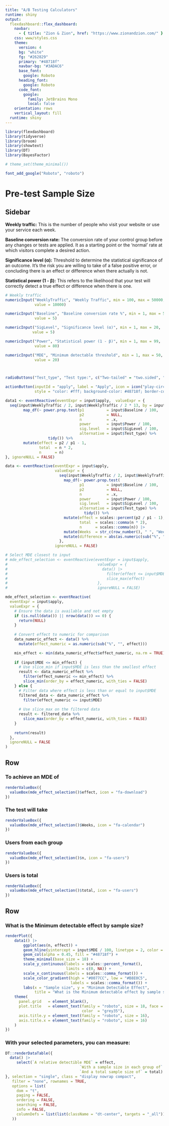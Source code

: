```yaml
---
title: "A/B Testing Calculators"
runtime: shiny
output: 
  flexdashboard::flex_dashboard:
    navbar:
      - { title: "Zion & Zion", href: "https://www.zionandzion.com/" }
    css: www/styles.css
    theme:
      version: 4
      bg: "white"
      fg: "#262829" 
      primary: "#48718f"
      navbar-bg: "#3ADAC6"
      base_font: 
        google: Roboto
      heading_font:
        google: Roboto
      code_font:
        google: 
          family: JetBrains Mono
          local: false
    orientation: rows
    vertical_layout: fill
  runtime: shiny
---
```


```r
library(flexdashboard)
library(tidyverse)
library(broom)
library(showtext)
library(DT)
library(BayesFactor)

# theme_set(theme_minimal())

font_add_google("Roboto", "roboto")
```


Pre-test Sample Size
=======================================================================

Sidebar {.sidebar data-width="500"}
-----------------------------------------------------------------------

**Weekly traffic:** This is the number of people who visit your website or use your service each week.

**Baseline conversion rate:** The conversion rate of your control group before any changes or tests are applied. It as a starting point or the 'normal' rate at which visitors complete a desired action.

**Significance level (α):** Threshold to determine the statistical significance of an outcome. It's the risk you are willing to take of a false positive error, or concluding there is an effect or difference when there actually is not.

**Statistical power (1 - β):** This refers to the likelihood that your test will correctly detect a true effect or difference when there is one.


```r

# Weekly traffic
numericInput("WeeklyTraffic", "Weekly Traffic", min = 100, max = 50000, 
             value = 10000)

numericInput("Baseline", "Baseline conversion rate %", min = 1, max = 50, 
             value = 5)

numericInput("SigLevel", "Significance level (α)", min = 1, max = 20, 
            value = 5)

numericInput("Power", "Statistical power (1 - β)", min = 1, max = 99, 
             value = 80)

numericInput("MDE", "Minimum detectable threshold", min = 1, max = 50,
             value = 20)



radioButtons("Test_type", "Test type:", c("Two-tailed" = "two.sided", "One-tailed" = "one.sided"), selected = "two.sided")

actionButton(inputId = "apply", label = "Apply", icon = icon("play-circle-fill"), 
             style = "color: #fff; background-color: #48718f; border-color: #48718f; font-family: roboto; font-size: 14px; font-weight: bold; line-height: 1.5; border-radius: 0.25rem; padding: 0.375rem 0.75rem; transition: color 0.15s ease-in-out, background-color 0.15s ease-in-out, border-color 0.15s ease-in-out, box-shadow 0.15s ease-in-out; cursor: pointer;  white-space: nowrap; vertical-align: middle; user-select: none; border: 1px solid transparent;")
```


```r
data1 <- eventReactive(eventExpr = input$apply,  valueExpr = {
  seq(input$WeeklyTraffic / 2, input$WeeklyTraffic / 2 * 13, by = input$WeeklyTraffic / 2) %>%
        map_df(~ power.prop.test(p1          = input$Baseline / 100,
                                 p2          = NULL, 
                                 n           = .x, 
                                 power       = input$Power / 100, 
                                 sig.level   = input$SigLevel / 100,
                                 alternative = input$Test_type) %>%
                   tidy()) %>%
        mutate(effect = p2 / p1 - 1,
               total  = n * 2,
               n      = n)
}, ignoreNULL = FALSE)

data <- eventReactive(eventExpr = input$apply, 
                      valueExpr = {
                        seq(input$WeeklyTraffic / 2, input$WeeklyTraffic / 2 * 13, by = input$WeeklyTraffic / 2) %>%
                          map_df(~ power.prop.test(
                                 p1          = input$Baseline / 100,
                                 p2          = NULL, 
                                 n           = .x, 
                                 power       = input$Power / 100, 
                                 sig.level   = input$SigLevel / 100,
                                 alternative = input$Test_type) %>%
                                   tidy()) %>%
                          mutate(effect = scales::percent(p2 / p1 - 1),
                                 total  = scales::comma(n * 2),
                                 n      = scales::comma(n)) |> 
                          mutate(Weeks  = str_c(row_number(), " ", "Weeks")) |> 
                          mutate(difference = abs(as.numeric(sub("%", "", effect)) - input$MDE))
                        },
                      ignoreNULL = FALSE)

# Select MDE closest to input
# mde_effect_selection <- eventReactive(eventExpr = input$apply, 
#                                        valueExpr = {
#                                          data() |> 
#                                            filter(effect <= input$MDE) |> 
#                                            slice_max(effect)
#                                        },
#                                        ignoreNULL = FALSE)

mde_effect_selection <- eventReactive(
  eventExpr = input$apply,
  valueExpr = {
    # Ensure the data is available and not empty
    if (is.null(data()) || nrow(data()) == 0) {
      return(NULL)
    }
    
    # Convert effect to numeric for comparison
    data_numeric_effect <- data() %>%
      mutate(effect_numeric = as.numeric(sub("%", "", effect)))

    min_effect <- min(data_numeric_effect$effect_numeric, na.rm = TRUE)
    
    if (input$MDE <= min_effect) {
      # Use slice_min if input$MDE is less than the smallest effect
      result <- data_numeric_effect %>%
        filter(effect_numeric <= min_effect) %>%
        slice_min(order_by = effect_numeric, with_ties = FALSE)
    } else {
      # Filter data where effect is less than or equal to input$MDE
      filtered_data <- data_numeric_effect %>%
        filter(effect_numeric <= input$MDE)
      
      # Use slice_max on the filtered data
      result <- filtered_data %>%
        slice_max(order_by = effect_numeric, with_ties = FALSE)
    }
    
    return(result)
  },
  ignoreNULL = FALSE
)

```


Row
-----------------------------------------------------------------------

### To achieve an MDE of {.value-box}

```r
renderValueBox({
  valueBox(mde_effect_selection()$effect, icon = "fa-download")
})
```

### The test will take {.value-box}

```r
renderValueBox({
  valueBox(mde_effect_selection()$Weeks, icon = "fa-calendar")
})
```

### Users from each group {.value-box}

```r
renderValueBox({
  valueBox(mde_effect_selection()$n, icon = "fa-users")
})
```

### Users is total {.value-box}

```r
renderValueBox({
  valueBox(mde_effect_selection()$total, icon = "fa-users")
})

```

Row
-----------------------------------------------------------------------

### What is the Minimum detectable effect by sample size? {data-width="400"}

```r
renderPlot({
    data1() |> 
        ggplot(aes(n, effect)) + 
        geom_hline(yintercept = input$MDE / 100, linetype = 2, color = "#FF0266", alpha = 0.5, linewidth = 0.8) +
        geom_col(alpha = 0.45, fill = "#48718f") +
        theme_minimal(base_size = 18) +
        scale_y_continuous(labels = scales::percent_format(),
                           limits = c(0, NA)) +
        scale_x_continuous(labels = scales::comma_format()) +
        scale_color_gradient(high = "#0077CC", low = "#B8E0C5",
                             labels = scales::comma_format()) +
        labs(x = "Sample size", y = "Minimum Detectable Effect",
             title = "What is the Minimum detectable effect by sample size?") +
    theme(
      panel.grid   = element_blank(),
      plot.title   = element_text(family = "roboto", size = 18, face = "bold",
                                  color  = "grey35"),
      axis.title.y = element_text(family = "roboto", size = 16),
      axis.title.x = element_text(family = "roboto", size = 16)
    )
})
```


### **With your selected parameters, you can measure:** {data-width="500"}

```r
DT::renderDataTable({
  data() |> 
     select(`A relative detectible MDE` = effect, 
                                 `With a sample size in each group of` = n,
                                 `And a total sample size of` = total)
}, selection = "single", class = "display nowrap compact", 
   filter = "none", rownames = TRUE, 
   options = list(
     dom = "t",
     paging = FALSE,
     ordering = FALSE,
     searching = FALSE,
     info = FALSE,
     columnDefs = list(list(className = "dt-center", targets = "_all"))
   ))
```

<!-- Statistical Test Calculator (Bayesian) -->
<!-- ======================================================================= -->

<!-- Sidebar {.sidebar data-width="500"} -->
<!-- ----------------------------------------------------------------------- -->

<!-- **Setting Sample Sizes:** -->

<!-- Control Group: Locate the input labeled "Sample Size (Control)" and enter the number representing your control group's sample size. -->

<!-- Test Group: Similarly, for the test group, use the "Sample Size (Test)" input to set your sample size. -->

<!-- **Entering Success Counts:** -->

<!-- Control Group: Use the "Successes (Control)" field to input the number of successful outcomes in your control group. -->

<!-- Test Group: For the test group, the "Successes (Test)" input works the same way. -->

<!-- **Applying the Inputs:** After you have entered the sample sizes and success counts for both groups, the app will use these inputs for Bayesian statistical analysis. -->

<!-- ```{r} -->
<!-- numericInput("sample_size_control", "Sample Size (Control)", min = 10, max = 100000,  -->
<!--              value = 10000) -->

<!-- numericInput("sample_size_test", "Sample Size (Test)", min = 1, max = 100000,  -->
<!--             value = 9000) -->

<!-- numericInput("success_control", "Successes (Control)", min = 1, max = 50000,  -->
<!--              value = 1500) -->

<!-- numericInput("success_test", "Successes (Test)", min = 1, max = 50000,  -->
<!--              value = 1450) -->


<!-- # actionButton(inputId = "apply_2", label = "Apply", icon = icon("play-circle-fill"),  -->
<!-- #              style = "color: #fff; background-color: #48718f; border-color: #48718f; font-family: roboto; font-size: 14px; font-weight: bold; line-height: 1.5; border-radius: 0.25rem; padding: 0.375rem 0.75rem; transition: color 0.15s ease-in-out, background-color 0.15s ease-in-out, border-color 0.15s ease-in-out, box-shadow 0.15s ease-in-out; cursor: pointer;  white-space: nowrap; vertical-align: middle; user-select: none; border: 1px solid transparent;") -->

<!-- ``` -->

<!-- ```{r} -->
<!-- set.seed(123) -->

<!-- # Using a uniform prior Beta(1,1) -->
<!-- prior <- c(1, 1) -->


<!-- # Define the reactive expressions -->
<!-- post_A <- reactive({ -->
<!--   c( -->
<!--     input$success_control + prior[1], -->
<!--     input$sample_size_control - input$success_control + prior[2] -->
<!--   ) -->
<!-- }) -->

<!-- post_B <- reactive({ -->
<!--   c(input$success_test + prior[1], -->
<!--     input$sample_size_test - input$success_test + prior[2]) -->
<!-- }) -->

<!-- sim_A <- reactive({ -->
<!--   rbeta(10000, post_A()[1], post_A()[2]) -->
<!-- }) -->

<!-- sim_B <- reactive({ -->
<!--   rbeta(10000, post_B()[1], post_B()[2]) -->
<!-- }) -->

<!-- prob_B_better_than_A <- reactive({ -->
<!--   mean(sim_B() > sim_A()) -->
<!-- }) -->


<!-- # renderValueBox({ -->
<!-- #         valueBox( -->
<!-- #             prob_B_better_than_A(), -->
<!-- #             icon = "fa-arrow-up" -->
<!-- #         ) -->
<!-- #     }) -->
<!-- ``` -->

<!-- ```{r} -->
<!-- # Assuming you are within a Shiny server function -->

<!-- # Define these as reactive expressions -->
<!-- max_x_lim <- reactive({ -->
<!--     max(max(sim_A()), max(sim_B())) -->
<!-- }) -->

<!-- min_x_lim <- reactive({ -->
<!--     min(min(sim_A()), min(sim_B())) -->
<!-- }) -->

<!-- # Create a sequence of conversion rates -->
<!-- x <- seq(0, 1, length.out = 1000) -->

<!-- # Calculate densities as reactive expressions -->
<!-- density_A <- reactive({ -->
<!--     dbeta(x, post_A()[1], post_A()[2]) -->
<!-- }) -->

<!-- density_B <- reactive({ -->
<!--     dbeta(x, post_B()[1], post_B()[2]) -->
<!-- }) -->


<!-- ``` -->

<!-- ```{r} -->
<!-- # Define df as a reactive expression -->
<!-- df <- reactive({ -->
<!--     data.frame(x = x,  -->
<!--                Group_A = density_A(),  # Ensure to call reactive expressions with () -->
<!--                Group_B = density_B())  # Ensure to call reactive expressions with () -->
<!-- }) -->

<!-- ``` -->

<!-- Row -->
<!-- ----------------------------------------------------------------------- -->

<!-- ### Histograms {data-width="500"} -->

<!-- ```{r} -->
<!-- # Assuming this is inside a renderPlot({ ... }) in your Shiny server function -->

<!-- renderPlot({ -->
<!--   df_plot <- df()  # Get the data frame from the reactive expression -->

<!--   ggplot(df_plot, aes(x = x)) + -->
<!--     geom_area(aes(y = Group_A, fill = "Group A"), alpha = 0.45) +  # Using geom_area for Group A -->
<!--     geom_area(aes(y = Group_B, fill = "Group B"), alpha = 0.45) +  # Using geom_area for Group B -->
<!--     scale_fill_manual(values = c("Group A" = "#2E465F", "Group B" = "#D81B60"), -->
<!--                       name   = "Groups:") + -->
<!--     labs(title = NULL, -->
<!--          x     = "Conversion Rate", -->
<!--          y     = "Density") + -->
<!--     theme_minimal() + -->
<!--     theme(panel.grid   = element_blank()) + -->
<!--     theme(legend.position = "bottom") + -->
<!--     scale_x_continuous(labels = scales::percent_format(), -->
<!--                        limits = c(min_x_lim(), max_x_lim())) -->
<!-- }) -->

<!-- ``` -->
